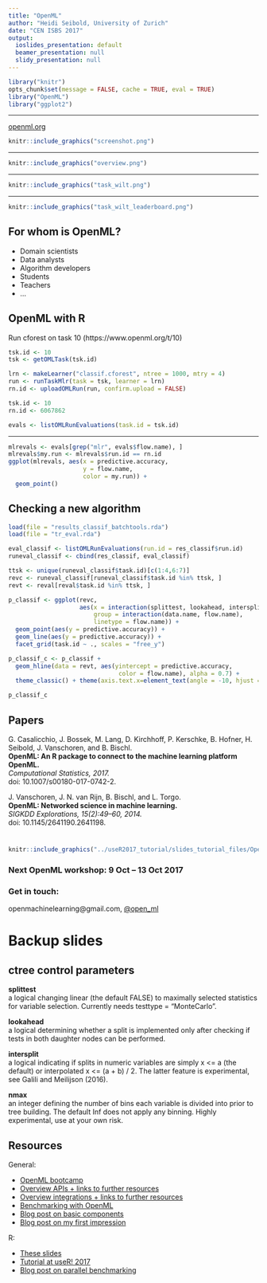 ```yaml
---
title: "OpenML"
author: "Heidi Seibold, University of Zurich"
date: "CEN ISBS 2017"
output:
  ioslides_presentation: default
  beamer_presentation: null
  slidy_presentation: null
---
```

```r
library("knitr")
opts_chunk$set(message = FALSE, cache = TRUE, eval = TRUE)
library("OpenML")
library("ggplot2")
```


---

[openml.org](http://www.openml.org/)

```r
knitr::include_graphics("screenshot.png")
```


---

```r
knitr::include_graphics("overview.png")
```



---

```r
knitr::include_graphics("task_wilt.png")
```


---

```r
knitr::include_graphics("task_wilt_leaderboard.png")
```


## For whom is OpenML?

- Domain scientists
- Data analysts
- Algorithm developers
- Students
- Teachers
- ...


## OpenML with R

Run cforest on task 10 (https://www.openml.org/t/10)
```r
tsk.id <- 10
tsk <- getOMLTask(tsk.id)

lrn <- makeLearner("classif.cforest", ntree = 1000, mtry = 4)
run <- runTaskMlr(task = tsk, learner = lrn)
rn.id <- uploadOMLRun(run, confirm.upload = FALSE)
```

```r
tsk.id <- 10
rn.id <- 6067862
```

```r
evals <- listOMLRunEvaluations(task.id = tsk.id)
```

---

```r
mlrevals <- evals[grep("mlr", evals$flow.name), ]
mlrevals$my.run <- mlrevals$run.id == rn.id
ggplot(mlrevals, aes(x = predictive.accuracy, 
                     y = flow.name, 
                     color = my.run)) + 
  geom_point()
```




## Checking a new algorithm
```r
load(file = "results_classif_batchtools.rda")
load(file = "tr_eval.rda")

eval_classif <- listOMLRunEvaluations(run.id = res_classif$run.id)
runeval_classif <- cbind(res_classif, eval_classif)

ttsk <- unique(runeval_classif$task.id)[c(1:4,6:7)]
revc <- runeval_classif[runeval_classif$task.id %in% ttsk, ]
revt <- reval[reval$task.id %in% ttsk, ]
```

```r
p_classif <- ggplot(revc, 
                    aes(x = interaction(splittest, lookahead, intersplit, nmax), 
                        group = interaction(data.name, flow.name), 
                        linetype = flow.name)) +
  geom_point(aes(y = predictive.accuracy)) + 
  geom_line(aes(y = predictive.accuracy)) + 
  facet_grid(task.id ~ ., scales = "free_y")

p_classif_c <- p_classif + 
  geom_hline(data = revt, aes(yintercept = predictive.accuracy,
                               color = flow.name), alpha = 0.7) +
  theme_classic() + theme(axis.text.x=element_text(angle = -10, hjust = 0))

p_classif_c
```


## Papers

G. Casalicchio, J. Bossek, M. Lang, D. Kirchhoff, P. Kerschke, B.
Hofner, H. Seibold, J. Vanschoren, and B. Bischl.    
**OpenML: An R package to connect to the machine learning platform OpenML.**   
*Computational Statistics, 2017.*    
doi: 10.1007/s00180-017-0742-2.

J. Vanschoren, J. N. van Rijn, B. Bischl, and L. Torgo.    
**OpenML: Networked science in machine learning.**   
*SIGKDD Explorations, 15(2):49–60, 2014.*    
doi: 10.1145/2641190.2641198.  



#

```r
knitr::include_graphics("../useR2017_tutorial/slides_tutorial_files/OpenML_heart_OS.png")
```

### Next OpenML workshop: 9 Oct -- 13 Oct 2017

### Get in touch:    
openmachinelearning@gmail.com, [\@open_ml](https://twitter.com/open_ml)




# Backup slides

## ctree control parameters

**splittest**	   
a logical changing linear (the default FALSE) to maximally selected statistics for variable selection. Currently needs testtype = "MonteCarlo".

**lookahead**	   
a logical determining whether a split is implemented only after checking if tests in both daughter nodes can be performed.

**intersplit**    
a logical indicating if splits in numeric variables are simply x <= a (the default) or interpolated x <= (a + b) / 2. The latter feature is experimental, see Galili and Meilijson (2016).

**nmax**	    
an integer defining the number of bins each variable is divided into prior to tree building. The default Inf does not apply any binning. Highly experimental, use at your own risk.

## Resources

General:

- [OpenML bootcamp](https://www.openml.org/guide/bootcamp)
- [Overview APIs + links to further resources](https://www.openml.org/guide/api)
- [Overview integrations + links to further resources](https://www.openml.org/guide/integrations)
- [Benchmarking with OpenML](https://www.openml.org/guide/benchmark)
- [Blog post on basic components](https://medium.com/open-machine-learning/basic-components-of-openml-a5745634c664)
- [Blog post on my first impression](http://heidiseibold.github.io/r/2016/05/02/OpenML/)

R:

- [These slides](http://openml.github.io/articles/slides/talk_cenisbs_2017/OpenML_CENISBS.html)
- [Tutorial at useR! 2017](http://openml.github.io/articles/slides/useR2017_tutorial/)
- [Blog post on parallel benchmarking](http://mlr-org.github.io/Parallel_benchmarking_with_OpenML_and_mlr/)






